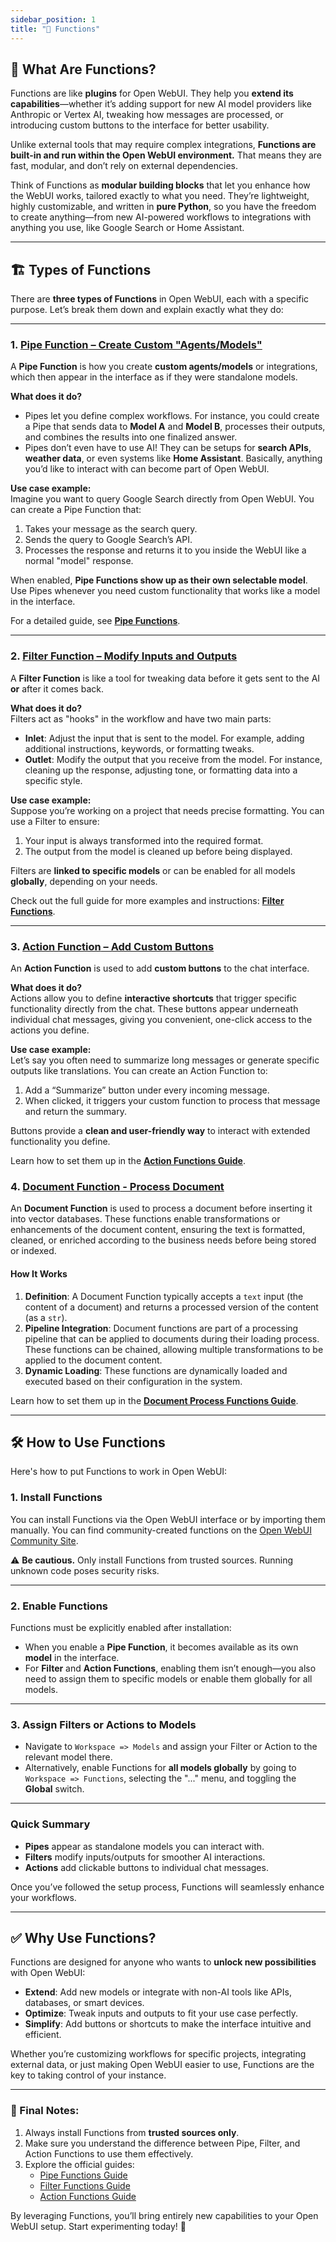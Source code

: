 ```yaml
---
sidebar_position: 1
title: "🧰 Functions"
---
```


## 🚀 What Are Functions?

Functions are like **plugins** for Open WebUI. They help you **extend its capabilities**—whether it’s adding support for new AI model providers like Anthropic or Vertex AI, tweaking how messages are processed, or introducing custom buttons to the interface for better usability.  

Unlike external tools that may require complex integrations, **Functions are built-in and run within the Open WebUI environment.** That means they are fast, modular, and don’t rely on external dependencies.  

Think of Functions as **modular building blocks** that let you enhance how the WebUI works, tailored exactly to what you need. They’re lightweight, highly customizable, and written in **pure Python**, so you have the freedom to create anything—from new AI-powered workflows to integrations with anything you use, like Google Search or Home Assistant.

---

## 🏗️ Types of Functions  

There are **three types of Functions** in Open WebUI, each with a specific purpose. Let’s break them down and explain exactly what they do:

---

### 1. [**Pipe Function** – Create Custom "Agents/Models" ](./pipe.mdx)

A **Pipe Function** is how you create **custom agents/models** or integrations, which then appear in the interface as if they were standalone models.  

**What does it do?**  
- Pipes let you define complex workflows. For instance, you could create a Pipe that sends data to **Model A** and **Model B**, processes their outputs, and combines the results into one finalized answer.
- Pipes don’t even have to use AI! They can be setups for **search APIs**, **weather data**, or even systems like **Home Assistant**. Basically, anything you’d like to interact with can become part of Open WebUI.  

**Use case example:**  
Imagine you want to query Google Search directly from Open WebUI. You can create a Pipe Function that:  
1. Takes your message as the search query.  
2. Sends the query to Google Search’s API.  
3. Processes the response and returns it to you inside the WebUI like a normal "model" response.  

When enabled, **Pipe Functions show up as their own selectable model**. Use Pipes whenever you need custom functionality that works like a model in the interface.  

For a detailed guide, see [**Pipe Functions**](./pipe.mdx).

---

### 2. [**Filter Function** – Modify Inputs and Outputs](./filter.mdx)  

A **Filter Function** is like a tool for tweaking data before it gets sent to the AI **or** after it comes back.  

**What does it do?**  
Filters act as "hooks" in the workflow and have two main parts:  
- **Inlet**: Adjust the input that is sent to the model. For example, adding additional instructions, keywords, or formatting tweaks.  
- **Outlet**: Modify the output that you receive from the model. For instance, cleaning up the response, adjusting tone, or formatting data into a specific style.  

**Use case example:**  
Suppose you’re working on a project that needs precise formatting. You can use a Filter to ensure:  
1. Your input is always transformed into the required format.  
2. The output from the model is cleaned up before being displayed.  

Filters are **linked to specific models** or can be enabled for all models **globally**, depending on your needs.  

Check out the full guide for more examples and instructions: [**Filter Functions**](./filter.mdx).

---

### 3. [**Action Function** – Add Custom Buttons](./action.mdx) 

An **Action Function** is used to add **custom buttons** to the chat interface.  

**What does it do?**  
Actions allow you to define **interactive shortcuts** that trigger specific functionality directly from the chat. These buttons appear underneath individual chat messages, giving you convenient, one-click access to the actions you define.  

**Use case example:**  
Let’s say you often need to summarize long messages or generate specific outputs like translations. You can create an Action Function to:  
1. Add a “Summarize” button under every incoming message.  
2. When clicked, it triggers your custom function to process that message and return the summary.  

Buttons provide a **clean and user-friendly way** to interact with extended functionality you define.  

Learn how to set them up in the [**Action Functions Guide**](./action.mdx).

### 4. [**Document Function** - Process Document](./document.mdx)

An **Document Function** is used to process a document before inserting it into vector databases. These functions enable transformations or enhancements of the document content, ensuring the text is formatted, cleaned, or enriched according to the business needs before being stored or indexed.

#### **How It Works**
1. **Definition**: A Document Function typically accepts a `text` input (the content of a document) and returns a processed version of the content (as a `str`).
2. **Pipeline Integration**: Document functions are part of a processing pipeline that can be applied to documents during their loading process. These functions can be chained, allowing multiple transformations to be applied to the document content.
3. **Dynamic Loading**: These functions are dynamically loaded and executed based on their configuration in the system.

Learn how to set them up in the [**Document Process Functions Guide**](./document.mdx).

---

## 🛠️ How to Use Functions  

Here's how to put Functions to work in Open WebUI:

### 1. **Install Functions**  
You can install Functions via the Open WebUI interface or by importing them manually. You can find community-created functions on the [Open WebUI Community Site](https://openwebui.com/functions).

⚠️ **Be cautious.** Only install Functions from trusted sources. Running unknown code poses security risks.  

---

### 2. **Enable Functions**  
Functions must be explicitly enabled after installation:  
- When you enable a **Pipe Function**, it becomes available as its own **model** in the interface.  
- For **Filter** and **Action Functions**, enabling them isn’t enough—you also need to assign them to specific models or enable them globally for all models.   

---

### 3. **Assign Filters or Actions to Models**  
- Navigate to `Workspace => Models` and assign your Filter or Action to the relevant model there.  
- Alternatively, enable Functions for **all models globally** by going to `Workspace => Functions`, selecting the "..." menu, and toggling the **Global** switch.

---

### Quick Summary  
- **Pipes** appear as standalone models you can interact with.  
- **Filters** modify inputs/outputs for smoother AI interactions.  
- **Actions** add clickable buttons to individual chat messages.  

Once you’ve followed the setup process, Functions will seamlessly enhance your workflows.

---

## ✅ Why Use Functions?  

Functions are designed for anyone who wants to **unlock new possibilities** with Open WebUI:  

- **Extend**: Add new models or integrate with non-AI tools like APIs, databases, or smart devices.  
- **Optimize**: Tweak inputs and outputs to fit your use case perfectly.  
- **Simplify**: Add buttons or shortcuts to make the interface intuitive and efficient.  

Whether you’re customizing workflows for specific projects, integrating external data, or just making Open WebUI easier to use, Functions are the key to taking control of your instance.

---

### 📝 Final Notes:  
1. Always install Functions from **trusted sources only**.  
2. Make sure you understand the difference between Pipe, Filter, and Action Functions to use them effectively.  
3. Explore the official guides:  
   - [Pipe Functions Guide](./pipe.mdx)  
   - [Filter Functions Guide](./filter.mdx)  
   - [Action Functions Guide](./action.mdx)  

By leveraging Functions, you’ll bring entirely new capabilities to your Open WebUI setup. Start experimenting today! 🚀